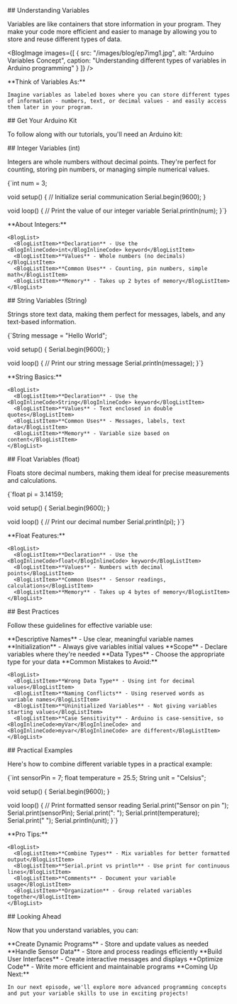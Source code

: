 

<BlogHeader 
  title={metadata.title}
  description={metadata.description}
  date={metadata.date}
  author={metadata.author}
  tags={metadata.tags}
/>

<BlogVideo 
  videoId="EaRdqdBxF9Y" 
  title="Learning to Use Variables in your Arduino Program"
/>

<BlogSection>
  ## Understanding Variables

  Variables are like containers that store information in your program. They make your code more efficient and easier to manage by allowing you to store and reuse different types of data.

  <BlogImage 
    images={[
      {
        src: "/images/blog/ep7img1.jpg",
        alt: "Arduino Variables Concept",
        caption: "Understanding different types of variables in Arduino programming"
      }
    ]}
  />

  <BlogCallout type="tip">
    **Think of Variables As:**
    
    Imagine variables as labeled boxes where you can store different types of information - numbers, text, or decimal values - and easily access them later in your program.
  </BlogCallout>
</BlogSection>

<BlogSection accent>
  ## Get Your Arduino Kit

  To follow along with our tutorials, you'll need an Arduino kit:

  <BlogKitSection 
    link="https://amzn.to/3Yv56Jg"
    title="Get Your Arduino Kit"
    description="The Elegoo Arduino kit includes everything you need to learn Arduino programming and experiment with variables."
    image="/images/kit.jpg"
  />
</BlogSection>

<BlogSection>
  ## Integer Variables (int)

  Integers are whole numbers without decimal points. They're perfect for counting, storing pin numbers, or managing simple numerical values.

  <BlogCode filename="IntegerExample.ino" language="cpp">
{`int num = 3;

void setup() {
  // Initialize serial communication
  Serial.begin(9600);
}

void loop() {
  // Print the value of our integer variable
  Serial.println(num);
}`}
  </BlogCode>

  <BlogCallout type="note">
    **About Integers:**
    
    <BlogList>
      <BlogListItem>**Declaration** - Use the <BlogInlineCode>int</BlogInlineCode> keyword</BlogListItem>
      <BlogListItem>**Values** - Whole numbers (no decimals)</BlogListItem>
      <BlogListItem>**Common Uses** - Counting, pin numbers, simple math</BlogListItem>
      <BlogListItem>**Memory** - Takes up 2 bytes of memory</BlogListItem>
    </BlogList>
  </BlogCallout>
</BlogSection>

<BlogSection accent>
  ## String Variables (String)

  Strings store text data, making them perfect for messages, labels, and any text-based information.

  <BlogCode filename="StringExample.ino" language="cpp">
{`String message = "Hello World";

void setup() {
  Serial.begin(9600);
}

void loop() {
  // Print our string message
  Serial.println(message);
}`}
  </BlogCode>

  <BlogCallout type="important">
    **String Basics:**
    
    <BlogList>
      <BlogListItem>**Declaration** - Use the <BlogInlineCode>String</BlogInlineCode> keyword</BlogListItem>
      <BlogListItem>**Values** - Text enclosed in double quotes</BlogListItem>
      <BlogListItem>**Common Uses** - Messages, labels, text data</BlogListItem>
      <BlogListItem>**Memory** - Variable size based on content</BlogListItem>
    </BlogList>
  </BlogCallout>
</BlogSection>

<BlogSection>
  ## Float Variables (float)

  Floats store decimal numbers, making them ideal for precise measurements and calculations.

  <BlogCode filename="FloatExample.ino" language="cpp">
{`float pi = 3.14159;

void setup() {
  Serial.begin(9600);
}

void loop() {
  // Print our decimal number
  Serial.println(pi);
}`}
  </BlogCode>

  <BlogCallout type="note">
    **Float Features:**
    
    <BlogList>
      <BlogListItem>**Declaration** - Use the <BlogInlineCode>float</BlogInlineCode> keyword</BlogListItem>
      <BlogListItem>**Values** - Numbers with decimal points</BlogListItem>
      <BlogListItem>**Common Uses** - Sensor readings, calculations</BlogListItem>
      <BlogListItem>**Memory** - Takes up 4 bytes of memory</BlogListItem>
    </BlogList>
  </BlogCallout>
</BlogSection>

<BlogSection accent>
  ## Best Practices

  Follow these guidelines for effective variable use:

  <BlogList>
    <BlogListItem>**Descriptive Names** - Use clear, meaningful variable names</BlogListItem>
    <BlogListItem>**Initialization** - Always give variables initial values</BlogListItem>
    <BlogListItem>**Scope** - Declare variables where they're needed</BlogListItem>
    <BlogListItem>**Data Types** - Choose the appropriate type for your data</BlogListItem>
  </BlogList>

  <BlogCallout type="warning">
    **Common Mistakes to Avoid:**
    
    <BlogList>
      <BlogListItem>**Wrong Data Type** - Using int for decimal values</BlogListItem>
      <BlogListItem>**Naming Conflicts** - Using reserved words as variable names</BlogListItem>
      <BlogListItem>**Uninitialized Variables** - Not giving variables starting values</BlogListItem>
      <BlogListItem>**Case Sensitivity** - Arduino is case-sensitive, so <BlogInlineCode>myVar</BlogInlineCode> and <BlogInlineCode>myvar</BlogInlineCode> are different</BlogListItem>
    </BlogList>
  </BlogCallout>
</BlogSection>

<BlogSection>
  ## Practical Examples

  Here's how to combine different variable types in a practical example:

  <BlogCode filename="CombinedExample.ino" language="cpp">
{`int sensorPin = 7;
float temperature = 25.5;
String unit = "Celsius";

void setup() {
  Serial.begin(9600);
}

void loop() {
  // Print formatted sensor reading
  Serial.print("Sensor on pin ");
  Serial.print(sensorPin);
  Serial.print(": ");
  Serial.print(temperature);
  Serial.print(" ");
  Serial.println(unit);
}`}
  </BlogCode>

  <BlogCallout type="tip">
    **Pro Tips:**
    
    <BlogList>
      <BlogListItem>**Combine Types** - Mix variables for better formatted output</BlogListItem>
      <BlogListItem>**Serial.print vs println** - Use print for continuous lines</BlogListItem>
      <BlogListItem>**Comments** - Document your variable usage</BlogListItem>
      <BlogListItem>**Organization** - Group related variables together</BlogListItem>
    </BlogList>
  </BlogCallout>
</BlogSection>

<BlogSection accent>
  ## Looking Ahead

  Now that you understand variables, you can:

  <BlogList>
    <BlogListItem>**Create Dynamic Programs** - Store and update values as needed</BlogListItem>
    <BlogListItem>**Handle Sensor Data** - Store and process readings efficiently</BlogListItem>
    <BlogListItem>**Build User Interfaces** - Create interactive messages and displays</BlogListItem>
    <BlogListItem>**Optimize Code** - Write more efficient and maintainable programs</BlogListItem>
  </BlogList>

  <BlogCallout type="note">
    **Coming Up Next:**
    
    In our next episode, we'll explore more advanced programming concepts and put your variable skills to use in exciting projects!
  </BlogCallout>
</BlogSection> 